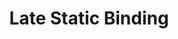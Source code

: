 ---
id: "q_php_hard_003"
questionType: "MULTIPLE_CHOICE"
title: "Late Static Binding"
description: "Which keyword enables late static binding in PHP?"
difficulty: "HARD"
category: "PHP"
options:
  - "self"
  - "static"
  - "parent"
  - "this"
correctAnswer: 1
---